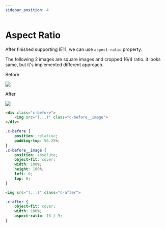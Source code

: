 ```yaml
---
sidebar_position: 4
---
```


# Aspect Ratio

After finished supporting IE11, we can use `aspect-ratio` property.

The following 2 images are square images and cropped 16/4 ratio. it looks same, but it's implemented different approach.

<div className={styles.wrap}>
    <div className={styles.wrap__item}>
        <p className={styles.wrap__label}>Before</p>
        <div className={styles.before}>
            <img src="https://via.placeholder.com/640" className={styles.before__image} />
        </div>
    </div>
    <div className={styles.wrap__item}>
        <p className={styles.wrap__label}>After</p>
        <img src="https://via.placeholder.com/640" className={styles.after} />
    </div>
</div>

<Tabs>
<TabItem value="before" label="Before">

```html
<div class="c-before">
    <img src="(...)" class="c-before__image">
</div>
```

```scss
.c-before {
    position: relative;
    padding-top: 56.25%;
}
.c-before__image {
    position: absolute;
    object-fit: cover;
    width: 100%;
    height: 100%;
    left: 0;
    top: 0;
}
```

</TabItem>
<TabItem value="after" label="After">

```html
<img src="(...)" class="c-after">
```

```scss
.c-after {
    object-fit: cover;
    width: 100%;
    aspect-ratio: 16 / 9;
}
```

</TabItem>
</Tabs>